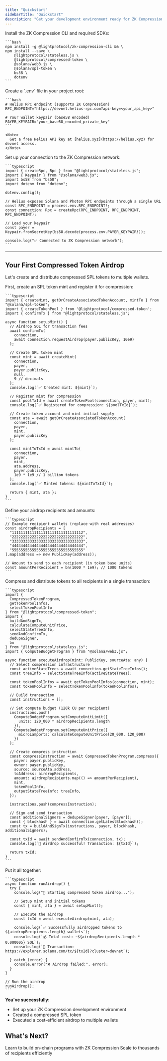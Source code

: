 ```yaml
---
title: "Quickstart"
sidebarTitle: "Quickstart"
description: "Get your development environment ready for ZK Compression and run your first airdrop"
---
```


<Steps>
  <Step title="Install Dependencies">
    Install the ZK Compression CLI and required SDKs:

    ```bash
    npm install -g @lightprotocol/zk-compression-cli && \
    npm install --save \
        @lightprotocol/stateless.js \
        @lightprotocol/compressed-token \
        @solana/web3.js \
        @solana/spl-token \
        bs58 \
        dotenv
    ```

  </Step>

  <Step title="Set Up Environment Variables">
    Create a `.env` file in your project root:

    ```bash
    # Helius RPC endpoint (supports ZK Compression)
    RPC_ENDPOINT="https://devnet.helius-rpc.com?api-key=<your_api_key>"

    # Your wallet keypair (base58 encoded)
    PAYER_KEYPAIR="your_base58_encoded_private_key"
    ```

    <Note>
      Get a free Helius API key at [helius.xyz](https://helius.xyz) for devnet access.
    </Note>

  </Step>

  <Step title="Create RPC Connection">
    Set up your connection to the ZK Compression network:

    ```typescript
    import { createRpc, Rpc } from "@lightprotocol/stateless.js";
    import { Keypair } from "@solana/web3.js";
    import bs58 from "bs58";
    import dotenv from "dotenv";

    dotenv.config();

    // Helius exposes Solana and Photon RPC endpoints through a single URL
    const RPC_ENDPOINT = process.env.RPC_ENDPOINT!;
    const connection: Rpc = createRpc(RPC_ENDPOINT, RPC_ENDPOINT, RPC_ENDPOINT);

    // Load your keypair
    const payer = Keypair.fromSecretKey(bs58.decode(process.env.PAYER_KEYPAIR!));

    console.log("✅ Connected to ZK Compression network");
    ```

  </Step>
</Steps>

---

## Your First Compressed Token Airdrop

Let's create and distribute compressed SPL tokens to multiple wallets.

<Steps>
  <Step title="Create and Fund Your Mint">
    First, create an SPL token mint and register it for compression:

    ```typescript
    import { createMint, getOrCreateAssociatedTokenAccount, mintTo } from "@solana/spl-token";
    import { createTokenPool } from '@lightprotocol/compressed-token';
    import { confirmTx } from "@lightprotocol/stateless.js";

    async function setupMint() {
      // Airdrop SOL for transaction fees
      await confirmTx(
        connection,
        await connection.requestAirdrop(payer.publicKey, 10e9)
      );

      // Create SPL token mint
      const mint = await createMint(
        connection,
        payer,
        payer.publicKey,
        null,
        9 // decimals
      );
      console.log(`✅ Created mint: ${mint}`);

      // Register mint for compression
      const poolTxId = await createTokenPool(connection, payer, mint);
      console.log(`✅ Registered for compression: ${poolTxId}`);

      // Create token account and mint initial supply
      const ata = await getOrCreateAssociatedTokenAccount(
        connection,
        payer,
        mint,
        payer.publicKey
      );

      const mintToTxId = await mintTo(
        connection,
        payer,
        mint,
        ata.address,
        payer.publicKey,
        1e9 * 1e9 // 1 billion tokens
      );
      console.log(`✅ Minted tokens: ${mintToTxId}`);

      return { mint, ata };
    }
    ```

  </Step>

  <Step title="Prepare Airdrop Recipients">
    Define your airdrop recipients and amounts:

    ```typescript
    // Example recipient wallets (replace with real addresses)
    const airdropRecipients = [
      "11111111111111111111111111111112",
      "22222222222222222222222222222222",
      "33333333333333333333333333333333",
      "44444444444444444444444444444444",
      "55555555555555555555555555555555"
    ].map(address => new PublicKey(address));

    // Amount to send to each recipient (in token base units)
    const amountPerRecipient = bn(1000 * 1e9); // 1000 tokens
    ```

  </Step>

  <Step title="Execute the Airdrop">
    Compress and distribute tokens to all recipients in a single transaction:

    ```typescript
    import {
      CompressedTokenProgram,
      getTokenPoolInfos,
      selectTokenPoolInfo
    } from "@lightprotocol/compressed-token";
    import {
      buildAndSignTx,
      calculateComputeUnitPrice,
      selectStateTreeInfo,
      sendAndConfirmTx,
      dedupeSigner,
      bn
    } from "@lightprotocol/stateless.js";
    import { ComputeBudgetProgram } from "@solana/web3.js";

    async function executeAirdrop(mint: PublicKey, sourceAta: any) {
      // Select compression infrastructure
      const activeStateTrees = await connection.getStateTreeInfos();
      const treeInfo = selectStateTreeInfo(activeStateTrees);

      const tokenPoolInfos = await getTokenPoolInfos(connection, mint);
      const tokenPoolInfo = selectTokenPoolInfo(tokenPoolInfos);

      // Build transaction
      const instructions = [];

      // Set compute budget (120k CU per recipient)
      instructions.push(
        ComputeBudgetProgram.setComputeUnitLimit({
          units: 120_000 * airdropRecipients.length
        }),
        ComputeBudgetProgram.setComputeUnitPrice({
          microLamports: calculateComputeUnitPrice(20_000, 120_000)
        })
      );

      // Create compress instruction
      const compressInstruction = await CompressedTokenProgram.compress({
        payer: payer.publicKey,
        owner: payer.publicKey,
        source: sourceAta.address,
        toAddress: airdropRecipients,
        amount: airdropRecipients.map(() => amountPerRecipient),
        mint,
        tokenPoolInfo,
        outputStateTreeInfo: treeInfo,
      });

      instructions.push(compressInstruction);

      // Sign and send transaction
      const additionalSigners = dedupeSigner(payer, [payer]);
      const { blockhash } = await connection.getLatestBlockhash();
      const tx = buildAndSignTx(instructions, payer, blockhash, additionalSigners);

      const txId = await sendAndConfirmTx(connection, tx);
      console.log(`🎉 Airdrop successful! Transaction: ${txId}`);

      return txId;
    }
    ```

  </Step>

  <Step title="Run the Complete Airdrop">
    Put it all together:

    ```typescript
    async function runAirdrop() {
      try {
        console.log("🚀 Starting compressed token airdrop...");

        // Setup mint and initial tokens
        const { mint, ata } = await setupMint();

        // Execute the airdrop
        const txId = await executeAirdrop(mint, ata);

        console.log(`✅ Successfully airdropped tokens to ${airdropRecipients.length} wallets`);
        console.log(`💰 Total cost: ~${airdropRecipients.length * 0.000005} SOL`);
        console.log(`🔗 Transaction: https://explorer.solana.com/tx/${txId}?cluster=devnet`);

      } catch (error) {
        console.error("❌ Airdrop failed:", error);
      }
    }

    // Run the airdrop
    runAirdrop();
    ```

  </Step>
</Steps>

**You've successfully:**

- Set up your ZK Compression development environment
- Created a compressed SPL token
- Executed a cost-efficient airdrop to multiple wallets

## What's Next?

<CardGroup cols={2}>
  <Card title="Build Programs" href="/developers/programs" icon="code">
    Learn to build on-chain programs with ZK Compression
  </Card>
  <Card
    title="Advanced Airdrops"
    href="/developers/airdrops"
    icon="parachute-box"
  >
    Scale to thousands of recipients efficiently
  </Card>
</CardGroup>
